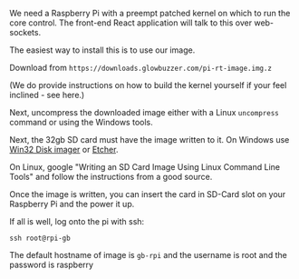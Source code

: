 

We need a Raspberry Pi with a preempt patched kernel on which to run the core control. The front-end React application will talk to this over web-sockets.

The easiest way to install this is to use our image.

Download from `https://downloads.glowbuzzer.com/pi-rt-image.img.z`

(We do provide instructions on how to build the kernel yourself if your feel inclined - see <Link to="/docs/gbem/compiling_and_running"> here.</Link>)

Next, uncompress the downloaded image either with a Linux `uncompress` command or using the Windows tools.

Next, the 32gb SD card must have the image written to it. On Windows use <a href="https://sourceforge.net/projects/win32diskimager/">Win32 Disk imager</a> or <a href="https://www.balena.io/etcher/"> Etcher</a>.

On Linux, google "Writing an SD Card Image Using Linux Command Line Tools" and follow the instructions from a good source.

Once the image is written, you can insert the card in SD-Card slot on your Raspberry Pi and the power it up.

If all is well, log onto the pi with ssh:


```shell
ssh root@rpi-gb
```

The default hostname of image is  `gb-rpi` and the username is root and the password is raspberry
